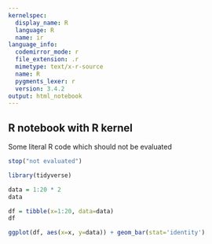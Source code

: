 ```yaml
---
kernelspec:
  display_name: R
  language: R
  name: ir
language_info:
  codemirror_mode: r
  file_extension: .r
  mimetype: text/x-r-source
  name: R
  pygments_lexer: r
  version: 3.4.2
output: html_notebook
---
```


## R notebook with R kernel

Some literal R code which should not be evaluated
```r
stop("not evaluated")
```

```R
library(tidyverse)
```

```R
data = 1:20 * 2
data
```

```R
df = tibble(x=1:20, data=data)
df
```

```R
ggplot(df, aes(x=x, y=data)) + geom_bar(stat='identity')
```
